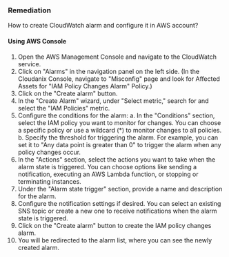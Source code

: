 ### Remediation

How to create CloudWatch alarm and configure it in AWS account?

#### Using AWS Console

1. Open the AWS Management Console and navigate to the CloudWatch service.
2. Click on "Alarms" in the navigation panel on the left side.
    (In the Cloudanix Console, navigate to "Misconfig" page and look for Affected Assets for "IAM Policy Changes Alarm" Policy.)
3. Click on the "Create alarm" button.
4. In the "Create Alarm" wizard, under "Select metric," search for and select the "IAM Policies" metric.
5. Configure the conditions for the alarm:
   a. In the "Conditions" section, select the IAM policy you want to monitor for changes. You can choose a specific policy or use a wildcard (*) to monitor changes to all policies.
   b. Specify the threshold for triggering the alarm. For example, you can set it to "Any data point is greater than 0" to trigger the alarm when any policy changes occur.
6. In the "Actions" section, select the actions you want to take when the alarm state is triggered. You can choose options like sending a notification, executing an AWS Lambda function, or stopping or terminating instances.
7. Under the "Alarm state trigger" section, provide a name and description for the alarm.
8. Configure the notification settings if desired. You can select an existing SNS topic or create a new one to receive notifications when the alarm state is triggered.
9. Click on the "Create alarm" button to create the IAM policy changes alarm.
10. You will be redirected to the alarm list, where you can see the newly created alarm.
